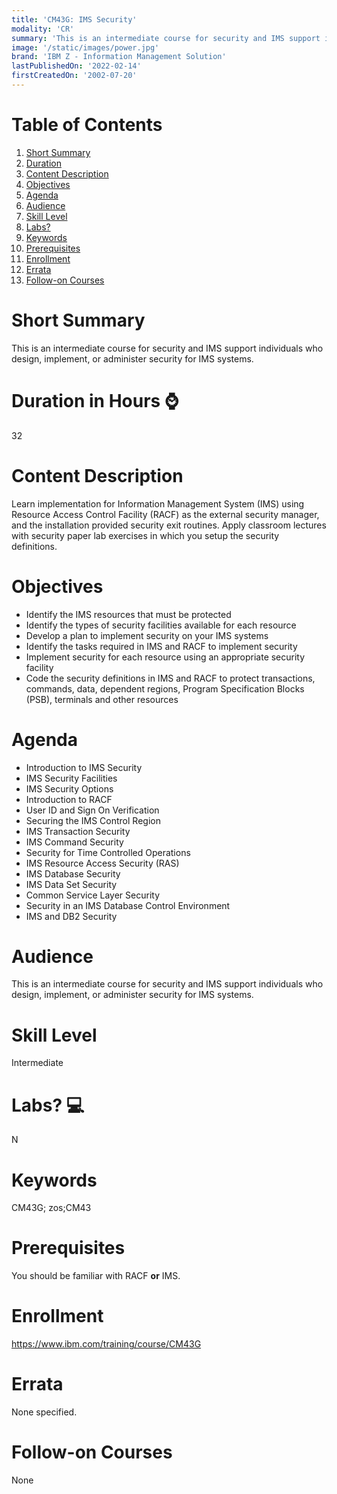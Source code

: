 ```yaml
---
title: 'CM43G: IMS Security'
modality: 'CR'
summary: 'This is an intermediate course for security and IMS support individuals who design, implement, or administer security for IMS systems.'
image: '/static/images/power.jpg'
brand: 'IBM Z - Information Management Solution'
lastPublishedOn: '2022-02-14'
firstCreatedOn: '2002-07-20'
---
```

# Table of Contents
1.  [Short Summary](#short-summary)
2.  [Duration](#duration-in-hours-)
3.  [Content Description](#content-description)
4.  [Objectives](#objectives)
5.  [Agenda](#agenda)
6.  [Audience](#audience)
7.  [Skill Level](#skill-level)
8.  [Labs?](#labs-)
9.  [Keywords](#keywords)
10. [Prerequisites](#prerequisites)
11. [Enrollment](#enrollment)
12. [Errata](#errata)
13. [Follow-on Courses](#follow-on-courses)

# Short Summary
This is an intermediate course for security and IMS support individuals who design, implement, or administer security for IMS systems.

# Duration in Hours ⌚
32

# Content Description
Learn implementation for Information Management System (IMS) using Resource Access Control Facility (RACF) as the external security manager, and the installation provided security exit routines. Apply classroom lectures with security paper lab exercises in which you setup the security definitions.

# Objectives
* Identify the IMS resources that must be protected
* Identify the types of security facilities available for each resource
* Develop a plan to implement security on your IMS systems
* Identify the tasks required in IMS and RACF to implement security
* Implement security for each resource using an appropriate security facility
* Code the security definitions in IMS and RACF to protect transactions, commands, data, dependent regions, Program Specification Blocks (PSB), terminals and other resources


# Agenda
* Introduction to IMS Security
* IMS Security Facilities
* IMS Security Options
* Introduction to RACF
* User ID and Sign On Verification
* Securing the IMS Control Region
* IMS Transaction Security
* IMS Command Security
* Security for Time Controlled Operations
* IMS Resource Access Security (RAS)
* IMS Database Security
* IMS Data Set Security
* Common Service Layer Security
* Security in an IMS Database Control Environment
* IMS and DB2 Security


# Audience
This is an intermediate course for security and IMS support individuals who design, implement, or administer security for IMS systems.

# Skill Level
Intermediate

# Labs? 💻
N

# Keywords
CM43G; zos;CM43

# Prerequisites
You should be familiar with RACF **or** IMS.

# Enrollment
https://www.ibm.com/training/course/CM43G

# Errata
None specified.

# Follow-on Courses
None

